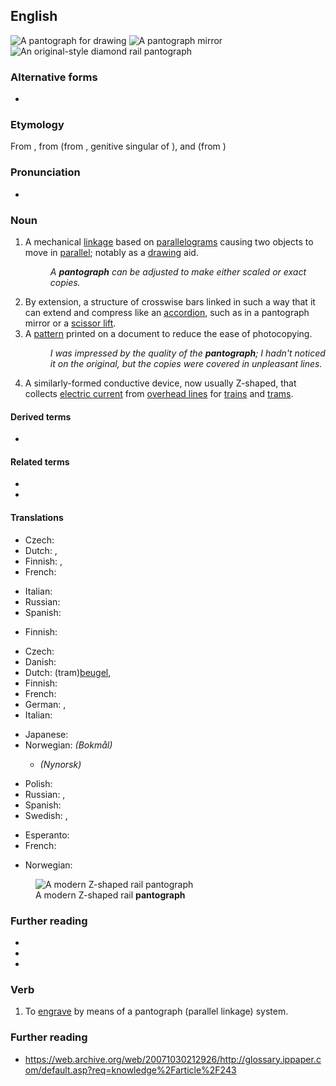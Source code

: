 ==English==
[[Image:Pantograph (cropped).jpg|thumb|A '''pantograph''' for drawing]]
[[Image:Pantograph_Mirror.gif|thumb|A '''pantograph''' mirror]]
[[Image:Schynige Platte diamond pantograph.jpg|thumb|An original-style diamond rail '''pantograph''']]

===Alternative forms===
* {{alter|en|pentegraph||archaic}}

===Etymology===
From {{der|en|fr|pantographe}}, from {{m|fr|panto-}} (from {{der|en|grc|παντός}}, genitive singular of {{m|grc|πᾶν||all}}), and {{m|fr|-graphe}} (from {{m|grc|γράφειν||to write}})

===Pronunciation===
* {{a|UK}} {{IPA|en|/ˈpantəɡɹɑːf/|/ˈpantəɡɹaf/}}

===Noun===
{{en-noun}}

# A mechanical [[linkage]] based on [[parallelogram]]s causing two objects to move in [[parallel]]; notably as a [[drawing]] aid.
#: ''A '''pantograph''' can be adjusted to make either scaled or exact copies.''
# By extension, a structure of crosswise bars linked in such a way that it can extend and compress like an [[accordion]], such as in a pantograph mirror or a [[scissor lift]].
# A [[pattern]] printed on a document to reduce the ease of photocopying.
#: ''I was impressed by the quality of the '''pantograph'''; I hadn't noticed it on the original, but the copies were covered in unpleasant lines.''
# {{lb|en|rail transport}} A similarly-formed conductive device, now usually Z-shaped, that collects [[electric current]] from [[overhead line]]s for [[train]]s and [[tram]]s.

====Derived terms====
* {{l|en|pantographer}}

====Related terms====
* {{l|en|bow collector}}
* {{l|en|trolley pole}}

====Translations====
{{trans-top|mechanical drawing aid}}
* Czech: {{t+|cs|pantograf|m}}
* Dutch: {{t+|nl|pantograaf}}, {{t+|nl|tekenaap|m}}
* Finnish: {{t|fi|pantografi}}, {{t|fi|suhdepiirrin}}
* French: {{t+|fr|pantographe|m}}
{{trans-mid}}
* Italian: {{t+|it|pantografo|m}}
* Russian: {{t+|ru|панто́граф|m}}
* Spanish: {{t+|es|pantógrafo|m}}
{{trans-bottom}}

{{trans-top|accordion-like extendable structure}}
* Finnish: {{t+|fi|haitari}}
{{trans-mid}}
{{trans-bottom}}

{{trans-top|pattern to hamper photocopying}}
{{trans-mid}}
{{trans-bottom}}

{{trans-top|rail transport: device that collects electric current from overhead lines}}
* Czech: {{t+|cs|pantograf|m}}
* Danish: {{t+|da|strømaftager}}
* Dutch: (tram)[[beugel]], {{t+|nl|stroomafnemer}}
* Finnish: {{t|fi|saksivirroitin}}
* French: {{t+|fr|pantographe|m}}
* German: {{t+|de|Stromabnehmer|m}}, {{t+|de|Pantograf}}
* Italian: {{t+|it|pantografo|m}}
{{trans-mid}}
* Japanese: {{t|ja|パンタグラフ|tr=pantagurafu|sc=Jpan}}
* Norwegian: {{t+|no|strømavtaker}} ''(Bokmål)''
** {{t+|nn|straumavtakar}} ''(Nynorsk)''
* Polish: {{t+|pl|pantograf|m}}
* Russian: {{t+|ru|панто́граф|m}}, {{t+|ru|токоприёмник|m}}
* Spanish: {{t+|es|pantógrafo|m}}
* Swedish: {{t+|sv|strömavtagare}}, {{t+|sv|pantograf}}
{{trans-bottom}}

{{checktrans-top}}
* Esperanto: {{t-check|eo|pantografo}}
* French: {{t+check|fr|pantographe|m}}
{{trans-mid}}
* Norwegian: {{t-check|no|pantograf}}
{{trans-bottom}}

[[Image:Pantograaf lichtrail.jpg|thumb|A modern Z-shaped rail '''pantograph''']]

===Further reading===
* {{pedia}}
* {{pedia|Pantograph (rail)}}
* {{comcatlite|Pantographs}}

===Verb===
{{en-verb}}

# To [[engrave]] by means of a pantograph (parallel linkage) system.

===Further reading===
* https://web.archive.org/web/20071030212926/http://glossary.ippaper.com/default.asp?req=knowledge%2Farticle%2F243